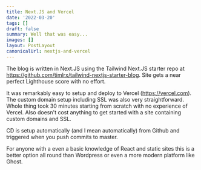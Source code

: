 ```yaml
---
title: Next.JS and Vercel
date: '2022-03-20'
tags: []
draft: false
summary: Well that was easy...
images: []
layout: PostLayout
canonicalUrl: nextjs-and-vercel
---
```


The blog is written in Next.JS using the Tailwind Next.JS starter repo at https://github.com/timlrx/tailwind-nextjs-starter-blog. Site gets a near perfect Lighthouse score with no effort.

It was remarkably easy to setup and deploy to Vercel (https://vercel.com). The custom domain setup including SSL was also very straightforward. Whole thing took 30 minutes starting
from scratch with no experience of Vercel. Also doesn't cost anything to get started with a site containing custom domains and SSL.

CD is setup automatically (and I mean automatically) from Github and triggered when you push commits to master.

For anyone with a even a basic knowledge of React and static sites this is a better option all round than Wordpress or even a more modern platform like Ghost.
